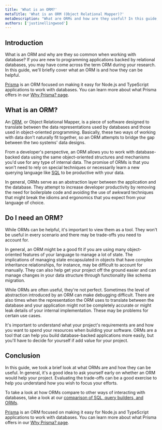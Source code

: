 ```yaml
---
title: 'What is an ORM?'
metaTitle: 'What is an ORM (Object Relational Mapper)?'
metaDescription: "What are ORMs and how are they useful? In this guide, we'll explain what ORMs are and why they are helpful for many projects."
authors: ['justinellingwood']
---
```


## Introduction

What is an ORM and why are they so common when working with database? If you are new to programming applications backed by relational databases, you may have come across the term ORM during your research. In this guide, we'll briefly cover what an ORM is and how they can be helpful.

<PrismaOutlinks>

[Prisma](https://www.prisma.io/docs/orm/overview/introduction/what-is-prisma) is an ORM focused on making it easy for Node.js and TypeScript applications to work with databases. You can learn more about what Prisma offers in our [Why Prisma? page](https://www.prisma.io/docs/orm/overview/introduction/why-prisma).

</PrismaOutlinks>

## What is an ORM?

An [ORM](/intro/database-glossary#orm), or Object Relational Mapper, is a piece of software designed to translate between the data representations used by databases and those used in object-oriented programming. Basically, these two ways of working with data don't naturally fit together, so an ORM attempts to bridge the gap between the two systems' data designs.

From a developer's perspective, an ORM allows you to work with database-backed data using the same object-oriented structures and mechanisms you'd use for any type of internal data. The promise of ORMs is that you won't need to rely on special techniques or necessarily learn a new querying language like [SQL](/intro/database-glossary#sql) to be productive with your data.

In general, ORMs serve as an abstraction layer between the application and the database. They attempt to increase developer productivity by removing the need for boilerplate code and avoiding the use of awkward techniques that might break the idioms and ergonomics that you expect from your language of choice.

## Do I need an ORM?

While ORMs can be helpful, it's important to view them as a tool. They won't be useful in every scenario and there may be trade-offs you need to account for.

In general, an ORM might be a good fit if you are using many object-oriented features of your language to manage a lot of state. The implications of managing state encapsulated in objects that have complex inheritance relationships, for instance, may be difficult to account for manually. They can also help get your project off the ground easier and can manage changes in your data structure through functionality like schema migration.

While ORMs are often useful, they're not perfect. Sometimes the level of abstraction introduced by an ORM can make debugging difficult. There are also times when the representation the ORM uses to translate between the database and your application might not be completely accurate or might leak details of your internal implementation. These may be problems for certain use cases.

It's important to understand what your project's requirements are and how you want to spend your resources when building your software. ORMs are a tool that can help you build database-backed applications more easily, but you'll have to decide for yourself if add value for your project.

## Conclusion

In this guide, we took a brief look at what ORMs are and how they can be useful. In general, it's a good idea to ask yourself early on whether an ORM would help your project. Evaluating the trade-offs can be a good exercise to help you understand how you wish to focus your efforts.

To take a look at how ORMs compare to other ways of interacting with databases, take a look at our [comparison of SQL, query builders, and ORMs](/types/relational/comparing-sql-query-builders-and-orms).

<PrismaOutlinks>

[Prisma](https://www.prisma.io/docs/orm/overview/introduction/what-is-prisma) is an ORM focused on making it easy for Node.js and TypeScript applications to work with databases. You can learn more about what Prisma offers in our [Why Prisma? page](https://www.prisma.io/docs/orm/overview/introduction/why-prisma).

</PrismaOutlinks>
